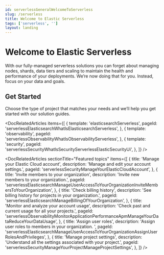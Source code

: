 ```yaml
---
id: serverlessGeneralWelcomeToServerless
slug: /serverless
title: Welcome to Elastic Serverless
tags: ['serverless', '']
layout: landing
---
```


# Welcome to Elastic Serverless

With our fully-managed serverless solutions you can forget about managing nodes, shards, data tiers and scaling to maintain the health and performance of your deployments. We’re now doing that for you. Instead, focus on your data and goals.

## Get Started

Choose the type of project that matches your needs and we’ll help you get started with our solution guides.

<DocRelatedArticles
  items={[
    {
      template: 'elasticsearchServerless',
      pageId: 'serverlessElasticsearchWhatIsElasticsearchServerless',
    },
    {
      template: 'observability',
      pageId: 'serverlessObservabilityWhatIsObservabilityServerless',
    },
    {
      template: 'security',
      pageId: 'serverlessSecurityWhatIsSecurityServerlessElasticSecurityUi',
    },
  ]}
/>

<DocRelatedArticles
  sectionTitle="Featured topics"
  items={[
    {
      title: 'Manage your Elastic Cloud account',
      description: 'Manage and edit your account settings.',
      pageId: 'serverlessSecurityManageYourElasticCloudAccount',
    },
    {
      title: 'Invite members to your organization',
      description: 'Invite new members to your organization.',
      pageId:
        'serverlessElasticsearchManageUserAccessToYourOrganizationInviteMembersToYourOrganization',
    },
    {
      title: 'Check billing history',
      description: 'See billing history for projects in your organization.',
      pageId: 'serverlessElasticsearchManageBillingOfYourOrganization',
    },
    {
      title: 'Monitor and analyze your account usage',
      description: 'Check past and current usage for all your projects.',
      pageId:
        'serverlessObservabilityMonitorApplicationPerformanceApmManageYourDataReduceYourDataUsage',
    },
    {
      title: 'Assign user roles',
      description: 'Assign user roles to members in your organization. ',
      pageId:
        'serverlessElasticsearchManageUserAccessToYourOrganizationAssignUserRolesAndPrivileges',
    },
    {
      title: 'Manage project settings',
      description: 'Understand all the settings associated with your project.',
      pageId: 'serverlessSecurityManageYourProjectManageProjectSettings',
    },
  ]}
/>

